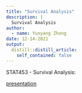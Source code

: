 ```yaml
---
title: "Survival Analysis"
description: |
  Survival Analysis
author:
  - name: Yunyang Zhong
date: 12-14-2021
output:
  distill::distill_article:
    self_contained: false
---
```


STAT453 - Survival Analysis:

[presentation](https://docs.google.com/presentation/d/1y3EQTmbrHdjBPnQ1R5Q6nfzxWJn6sZmuu9K-MHHYvxI/edit)
